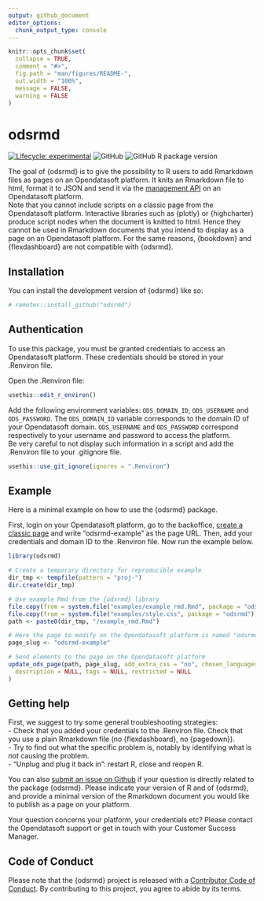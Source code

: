 ```yaml
---
output: github_document
editor_options: 
  chunk_output_type: console
---
```


<!-- README.md is generated from README.Rmd. Please edit that file -->

```r
knitr::opts_chunk$set(
  collapse = TRUE,
  comment = "#>",
  fig.path = "man/figures/README-",
  out.width = "100%",
  message = FALSE,
  warning = FALSE
)
```

# odsrmd

<!-- badges: start -->
[![Lifecycle: experimental](https://img.shields.io/badge/lifecycle-experimental-orange.svg)](https://lifecycle.r-lib.org/articles/stages.html#experimental)
![GitHub](https://img.shields.io/github/license/opendatasoft/odsrmd?style=plastic)
![GitHub R package version](https://img.shields.io/github/r-package/v/opendatasoft/odsrmd?style=plastic)
<!-- badges: end -->

The goal of {odsrmd} is to give the possibility to R users to add Rmarkdown files as pages on an Opendatasoft platform. It knits an Rmarkdown file to html, format it to JSON and send it via the [management API](https://help.opendatasoft.com/management-api/#introduction) on an Opendatasoft platform.    
Note that you cannot include scripts on a classic page from the Opendatasoft platform. Interactive libraries such as {plotly} or {highcharter} produce script nodes when the document is knitted to html. Hence they cannot be used in Rmarkdown documents that you intend to display as a page on an Opendatasoft platform. For the same reasons, {bookdown} and {flexdashboard} are not compatible with {odsrmd}.             
    

## Installation

You can install the development version of {odsrmd} like so:

``` r
# remotes::install_github("odsrmd")
```


## Authentication   

To use this package, you must be granted credentials to access an Opendatasoft platform. These credentials should be stored in your .Renviron file. 

Open the .Renviron file:     
```r
usethis::edit_r_environ()
```

Add the following environment variables: `ODS_DOMAIN_ID`, `ODS_USERNAME` and `ODS_PASSWORD`. The `ODS_DOMAIN_ID` variable corresponds to the domain ID of your Opendatasoft domain. `ODS_USERNAME` and `ODS_PASSWORD` correspond respectively to your username and password to access the platform.      
Be very careful to not display such information in a script and add the .Renviron file to your .gitignore file. 

```r
usethis::use_git_ignore(ignores = ".Renviron")
```



## Example

Here is a minimal example on how to use the {odsrmd} package.

First, login on your Opendatasoft platform, go to the backoffice, [create a classic page](https://help.opendatasoft.com/platform/en/creating_content/01_creating_content_page/creating_page.html) and write "odsrmd-example" as the page URL. Then, add your credentials and domain ID to the .Renviron file. 
Now run the example below. 

```r
library(odsrmd)

# Create a temporary directory for reproducible example
dir_tmp <- tempfile(pattern = "proj-")
dir.create(dir_tmp)

# Use example Rmd from the {odsrmd} library
file.copy(from = system.file("examples/example_rmd.Rmd", package = "odsrmd"), to=dir_tmp)
file.copy(from = system.file("examples/style.css", package = "odsrmd"), to=dir_tmp)
path <- paste0(dir_tmp, "/example_rmd.Rmd")

# Here the page to modify on the Opendatasoft platform is named "odsrmd-example"   
page_slug <- "odsrmd-example"

# Send elements to the page on the Opendatasoft platform
update_ods_page(path, page_slug, add_extra_css = "no", chosen_languages = "all", title = NULL,
  description = NULL, tags = NULL, restricted = NULL
)

```

## Getting help 

First, we suggest to try some general troubleshooting strategies:      
- Check that you added your credentials to the .Renviron file. Check that you use a plain Rmarkdown file (no {flexdashboard}, no {pagedown}).        
- Try to find out what the specific problem is, notably by identifying what is *not* causing the problem.          
- “Unplug and plug it back in”: restart R, close and reopen R.              

You can also [submit an issue on Github](https://github.com/opendatasoft/odsrmd/issues) if your question is directly related to the package {odsrmd}. Please indicate your version of R and of {odsrmd}, and provide a minimal version of the Rmarkdown document you would like to publish as a page on your platform.       

Your question concerns your platform, your credentials etc? Please contact the Opendatasoft support or get in touch with your Customer Success Manager.            

## Code of Conduct

Please note that the {odsrmd} project is released with a [Contributor Code of Conduct](https://contributor-covenant.org/version/2/0/CODE_OF_CONDUCT.html). By contributing to this project, you agree to abide by its terms.





